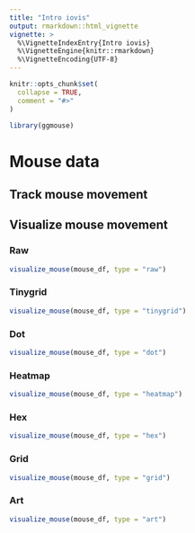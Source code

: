 ```yaml
---
title: "Intro iovis"
output: rmarkdown::html_vignette
vignette: >
  %\VignetteIndexEntry{Intro iovis}
  %\VignetteEngine{knitr::rmarkdown}
  %\VignetteEncoding{UTF-8}
---
```


```r
knitr::opts_chunk$set(
  collapse = TRUE,
  comment = "#>"
)
```

```r
library(ggmouse)
```

# Mouse data

## Track mouse movement


## Visualize mouse movement

### Raw
```r
visualize_mouse(mouse_df, type = "raw")
```

### Tinygrid
```r
visualize_mouse(mouse_df, type = "tinygrid")
```

### Dot
```r
visualize_mouse(mouse_df, type = "dot")
```

### Heatmap
```r
visualize_mouse(mouse_df, type = "heatmap")
```

### Hex
```r
visualize_mouse(mouse_df, type = "hex")
```

### Grid
```r
visualize_mouse(mouse_df, type = "grid")
```

### Art
```r
visualize_mouse(mouse_df, type = "art")
```
